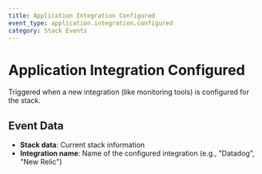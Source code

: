 ```yaml
---
title: Application Integration Configured
event_type: application.integration.configured
category: Stack Events
---
```


# Application Integration Configured

Triggered when a new integration (like monitoring tools) is configured for the stack.

## Event Data

- **Stack data**: Current stack information
- **Integration name**: Name of the configured integration (e.g., "Datadog", "New Relic")